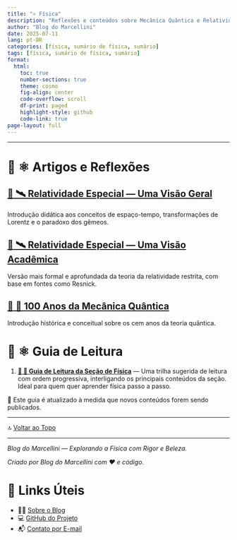 ```yaml
---
title: "⚛️ Física"
description: "Reflexões e conteúdos sobre Mecânica Quântica e Relatividade Especial, com abordagens didáticas e acadêmicas, organizadas em partes e guias temáticos."
author: "Blog do Marcellini"
date: 2025-07-11
lang: pt-BR
categories: [física, sumário de física, sumário]
tags: [física, sumário de física, sumário]
format:
  html:
    toc: true
    number-sections: true
    theme: cosmo
    fig-align: center
    code-overflow: scroll
    df-print: paged
    highlight-style: github
    code-link: true
page-layout: full
---
```


---

# 📘 ⚛️ Artigos e Reflexões

## [📘 🛰️ Relatividade Especial — Uma Visão Geral](relatividade-especial.qmd)
Introdução didática aos conceitos de espaço-tempo, transformações de Lorentz e o paradoxo dos gêmeos.

## [📘 🛰️ Relatividade Especial — Uma Visão Acadêmica](relatividade-especial-academico.qmd)
Versão mais formal e aprofundada da teoria da relatividade restrita, com base em fontes como Resnick.

## [📘 🧬 100 Anos da Mecânica Quântica](100-anos-mecanica-quantica.qmd)
Introdução histórica e conceitual sobre os cem anos da teoria quântica.

# 🧭 ⚛️ Guia de Leitura

1. **[🧭 🧮 Guia de Leitura da Seção de Física](guia-fisica.qmd)** — Uma trilha sugerida de leitura com ordem progressiva, interligando os principais conteúdos da seção. Ideal para quem quer aprender física passo a passo.

📌 Este guia é atualizado à medida que novos conteúdos forem sendo publicados.

---

🔝 [Voltar ao Topo](index.qmd)

---

*Blog do Marcellini — Explorando a Física com Rigor e Beleza.*

:::{.callout-note}
*Criado por Blog do Marcellini com ❤️ e código.*
:::

# 🔗 Links Úteis

- 🧑‍🏫 [Sobre o Blog](../../posts/pessoal/sobre-o-blog.qmd)
- 💻 <a href="https://github.com/marcellini-celso/blog-marcellini-V2.git" target="_blank">GitHub do Projeto</a>
- 📬 [Contato por E-mail](mailto:prof.marcellini@gmail.com)

